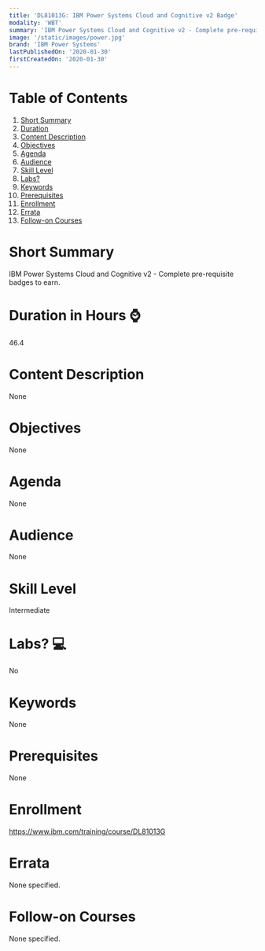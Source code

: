 ```yaml
---
title: 'DL81013G: IBM Power Systems Cloud and Cognitive v2 Badge'
modality: 'WBT'
summary: 'IBM Power Systems Cloud and Cognitive v2 - Complete pre-requisite badges to earn.'
image: '/static/images/power.jpg'
brand: 'IBM Power Systems'
lastPublishedOn: '2020-01-30'
firstCreatedOn: '2020-01-30'
---
```

# Table of Contents
1.  [Short Summary](#short-summary)
2.  [Duration](#duration-in-hours-)
3.  [Content Description](#content-description)
4.  [Objectives](#objectives)
5.  [Agenda](#agenda)
6.  [Audience](#audience)
7.  [Skill Level](#skill-level)
8.  [Labs?](#labs-)
9.  [Keywords](#keywords)
10. [Prerequisites](#prerequisites)
11. [Enrollment](#enrollment)
12. [Errata](#errata)
13. [Follow-on Courses](#follow-on-courses)

# Short Summary
IBM Power Systems Cloud and Cognitive v2 - Complete pre-requisite badges to earn.

# Duration in Hours ⌚
46.4

# Content Description
None

# Objectives
None

# Agenda
None

# Audience
None

# Skill Level
Intermediate

# Labs? 💻
No

# Keywords
None

# Prerequisites
None

# Enrollment
https://www.ibm.com/training/course/DL81013G

# Errata
None specified.

# Follow-on Courses
None specified.

